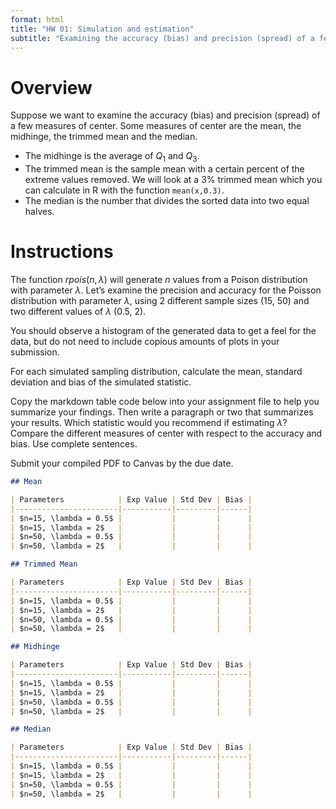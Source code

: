 ```yaml
---
format: html
title: "HW 01: Simulation and estimation"
subtitle: "Examining the accuracy (bias) and precision (spread) of a few measures of center."
---
```


# Overview

Suppose we want to examine the accuracy (bias) and precision (spread) of a few measures of center. Some measures of center are the mean, the midhinge, the trimmed mean and the median.

-   The midhinge is the average of $Q_{1}$ and $Q_{3}$.
-   The trimmed mean is the sample mean with a certain percent of the extreme values removed. We will look at a 3% trimmed mean which you can calculate in R with the function `mean(x,0.3)`.
-   The median is the number that divides the sorted data into two equal halves.


# Instructions

[The function $rpois(n,\lambda)$ will generate $n$ values from a Poison distribution with parameter $\lambda$.]{.aside}
Let's examine the precision and accuracy for the Poisson distribution with parameter $\lambda$, using 2 different sample sizes (15, 50) and two different values of $\lambda$ (0.5, 2).

You should observe a histogram of the generated data to get a feel for the data, but do not need to include copious amounts of plots in your submission. 

For each simulated sampling distribution, calculate the mean, standard deviation and bias of the simulated statistic. 

Copy the markdown table code below into your assignment file to help you summarize your findings. Then write a paragraph or two that summarizes your results. Which statistic would you recommend if estimating $\lambda$? Compare the different measures of center with respect to the accuracy and bias. Use complete sentences.

Submit your compiled PDF to Canvas by the due date. 

```md
## Mean

| Parameters            | Exp Value | Std Dev | Bias |
|-----------------------|-----------|---------|------|
| $n=15, \lambda = 0.5$ |           |         |      |
| $n=15, \lambda = 2$   |           |         |      |
| $n=50, \lambda = 0.5$ |           |         |      |
| $n=50, \lambda = 2$   |           |         |      |

## Trimmed Mean

| Parameters            | Exp Value | Std Dev | Bias |
|-----------------------|-----------|---------|------|
| $n=15, \lambda = 0.5$ |           |         |      |
| $n=15, \lambda = 2$   |           |         |      |
| $n=50, \lambda = 0.5$ |           |         |      |
| $n=50, \lambda = 2$   |           |         |      |

## Midhinge

| Parameters            | Exp Value | Std Dev | Bias |
|-----------------------|-----------|---------|------|
| $n=15, \lambda = 0.5$ |           |         |      |
| $n=15, \lambda = 2$   |           |         |      |
| $n=50, \lambda = 0.5$ |           |         |      |
| $n=50, \lambda = 2$   |           |         |      |

## Median

| Parameters            | Exp Value | Std Dev | Bias |
|-----------------------|-----------|---------|------|
| $n=15, \lambda = 0.5$ |           |         |      |
| $n=15, \lambda = 2$   |           |         |      |
| $n=50, \lambda = 0.5$ |           |         |      |
| $n=50, \lambda = 2$   |           |         |      |
```

